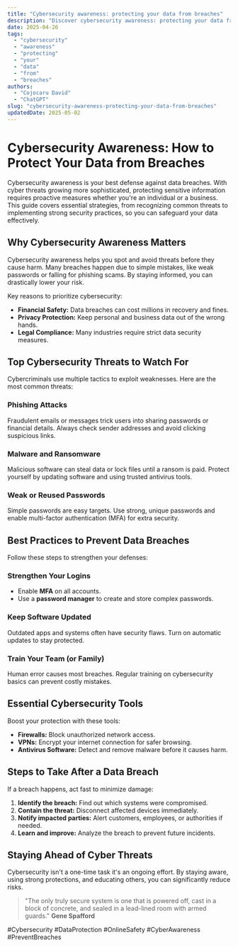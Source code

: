 ```yaml
---
title: "Cybersecurity awareness: protecting your data from breaches"
description: "Discover cybersecurity awareness: protecting your data from breaches with this in-depth guide, providing actionable insights and practical tips to boost your knowledge and results."
date: 2025-04-26
tags:
  - "cybersecurity"
  - "awareness"
  - "protecting"
  - "your"
  - "data"
  - "from"
  - "breaches"
authors:
  - "Cojocaru David"
  - "ChatGPT"
slug: "cybersecurity-awareness-protecting-your-data-from-breaches"
updatedDate: 2025-05-02
---
```


# Cybersecurity Awareness: How to Protect Your Data from Breaches  

Cybersecurity awareness is your best defense against data breaches. With cyber threats growing more sophisticated, protecting sensitive information requires proactive measures whether you're an individual or a business. This guide covers essential strategies, from recognizing common threats to implementing strong security practices, so you can safeguard your data effectively.  

## Why Cybersecurity Awareness Matters  

Cybersecurity awareness helps you spot and avoid threats before they cause harm. Many breaches happen due to simple mistakes, like weak passwords or falling for phishing scams. By staying informed, you can drastically lower your risk.  

Key reasons to prioritize cybersecurity:  

* **Financial Safety:** Data breaches can cost millions in recovery and fines.  
* **Privacy Protection:** Keep personal and business data out of the wrong hands.  
* **Legal Compliance:** Many industries require strict data security measures.  

## Top Cybersecurity Threats to Watch For  

Cybercriminals use multiple tactics to exploit weaknesses. Here are the most common threats:  

### Phishing Attacks  

Fraudulent emails or messages trick users into sharing passwords or financial details. Always check sender addresses and avoid clicking suspicious links.  

### Malware and Ransomware  

Malicious software can steal data or lock files until a ransom is paid. Protect yourself by updating software and using trusted antivirus tools.  

### Weak or Reused Passwords  

Simple passwords are easy targets. Use strong, unique passwords and enable multi-factor authentication (MFA) for extra security.  

## Best Practices to Prevent Data Breaches  

Follow these steps to strengthen your defenses:  

### Strengthen Your Logins  

* Enable **MFA** on all accounts.  
* Use a **password manager** to create and store complex passwords.  

### Keep Software Updated  

Outdated apps and systems often have security flaws. Turn on automatic updates to stay protected.  

### Train Your Team (or Family)  

Human error causes most breaches. Regular training on cybersecurity basics can prevent costly mistakes.  

## Essential Cybersecurity Tools  

Boost your protection with these tools:  

* **Firewalls:** Block unauthorized network access.  
* **VPNs:** Encrypt your internet connection for safer browsing.  
* **Antivirus Software:** Detect and remove malware before it causes harm.  

## Steps to Take After a Data Breach  

If a breach happens, act fast to minimize damage:  

1. **Identify the breach:** Find out which systems were compromised.  
2. **Contain the threat:** Disconnect affected devices immediately.  
3. **Notify impacted parties:** Alert customers, employees, or authorities if needed.  
4. **Learn and improve:** Analyze the breach to prevent future incidents.  

## Staying Ahead of Cyber Threats  

Cybersecurity isn't a one-time task it's an ongoing effort. By staying aware, using strong protections, and educating others, you can significantly reduce risks.  

> "The only truly secure system is one that is powered off, cast in a block of concrete, and sealed in a lead-lined room with armed guards."   **Gene Spafford**  

#Cybersecurity #DataProtection #OnlineSafety #CyberAwareness #PreventBreaches